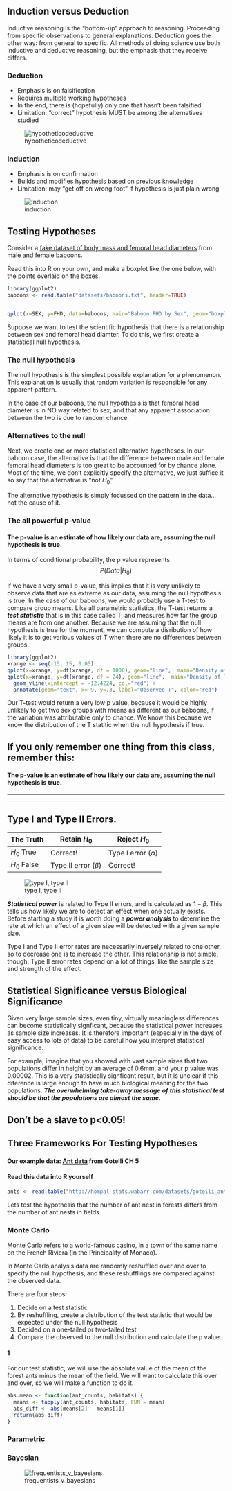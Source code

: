 ## Induction versus Deduction

Inductive reasoning is the "bottom-up" approach to reasoning. Proceeding from specific observations to general explanations.  Deduction goes the other way: from general to specific. All methods of doing science use both inductive and deductive reasoning, but the emphasis that they receive differs. 

### Deduction

*  Emphasis is on falsification
*  Requires multiple working hypotheses
*  In the end, there is (hopefully) only one that hasn't been falsified
*  Limitation: "correct" hypothesis MUST be among the alternatives studied

![hypotheticodeductive][hypothetico]

### Induction

*  Emphasis is on confirmation
*  Builds and modifies hypothesis based on previous knowledge
*  Limitation: may "get off on wrong foot" if hypothesis is just plain wrong

![induction][inductive]

## Testing Hypotheses

Consider a [fake dataset of body mass and femoral head diameters](datasets/baboons.txt) from male and female baboons. 

<span class="mega-octicon octicon-puzzle"></span> Read this into R on your own, and make a boxplot like the one below, with the points overlaid on the boxes. 

```r
library(ggplot2)
baboons <- read.table("datasets/baboons.txt", header=TRUE)


qplot(x=SEX, y=FHD, data=baboons, main="Baboon FHD by Sex", geom="boxplot") + geom_point(color="red", size=3)
```

Suppose we want to test the scientific hypothesis that there is a relationship between sex and femoral head diamter.  To do this, we first create a statistical null hypothesis.

### The null hypothesis

The null hypothesis is the simplest possible explanation for a phenomenon.  This explanation is usually that random variation is responsible for any apparent pattern.

In the case of our baboons,  the null hypothesis is that femoral head diameter is in NO way related to sex, and that any apparent association between the two is due to random chance.  

### Alternatives to the null

Next, we create one or more statistical alternative hypotheses.  In our baboon case, the alternative is that the difference between male and female femoral head diameters is too great to be accounted for by chance alone. Most of the time, we don't explicitly specify the alternative, we just suffice it so say that the alternative is "not $H_0$"

<span class="mega-octicon octicon-alert"></span> The alternative hypothesis is simply focussed on the pattern in the data...not the cause of it. 

### The all powerful p-value

#### The p-value is an estimate of how likely our data are, assuming the null hypothesis is true.

In terms of conditional probability, the p value represents $$ P(Data|H_0) $$

If we have a very small p-value, this implies that it is very unlikely to observe data that are as extreme as our data, assuming the null hypothesis is true.  In the case of our baboons, we would probably use a T-test to compare group means. Like all parametric statistics, the T-test returns a ***test statistic*** that is in this case called T, and measures how far the group means are from one another. Because we are assuming that the null hypothesis is true for the moment, we can compute a disribution of how likely it is to get various values of T when there are no differences between groups.

```r
library(ggplot2)
xrange <- seq(-15, 15, 0.05)
qplot(x=xrange, y=dt(xrange, df = 1000), geom="line",  main="Density of T-Distribution df=1000")
qplot(x=xrange, y=dt(xrange, df = 24), geom="line",  main="Density of T-Distribution df=23") +
  geom_vline(xintercept = -12.4224, col="red") + 
  annotate(geom="text", x=-9, y=.3, label="Observed T", color="red")
```

Our T-test would return a very low p value, because it would be highly unlikely to get two sex groups with means as different as our baboons, if the variation was attributable only to chance. We know this because we know the distribution of the T statitic when the null hypothesis if true. 

## If you only remember one thing from this class, remember this:

#### The p-value is an estimate of how likely our data are, assuming the null hypothesis is true.

***
***

## Type I and Type II Errors.

The Truth | Retain $H_0$ | Reject $H_0$
---------|----------------|---------
$H_0$ True | Correct! | Type I error ($\alpha$)
$H_0$ False | Type II error ($\beta$)| Correct!

![type I, type II][errors]

***Statistical power*** is related to Type II errors, and is calculated as $1 - \beta$. This tells us how likely we are to detect an effect when one actually exists. Before starting a study it is worth doing a ***power analysis*** to determine the rate at which an effect of a given size will be detected with a given sample size. 

Type I and Type II error rates are necessarily inversely related to one other, so to decrease one is to increase the other. This relationship is not simple, though. Type II error rates depend on a lot of things, like the sample size and strength of the effect.

## Statistical Significance versus Biological Significance

Given very large sample sizes, even tiny, virtually meaningless differences can become statistically signficant, because the statistical power increases as sample size increases. It is therefore important (especially in the days of easy access to lots of data) to be careful how you interpret statistical significance.  

For example, imagine that you showed with vast sample sizes that two populations differ in height  by an average of 0.6mm, and your p value was 0.00002.  This is a very statistically signficant result, but it is unclear if this diference is large enough to have much biological meaning for the two populations.  ***The overwhelming take-away message of this statistical test should be that the populations are almost the same.***  

## Don't be a slave to p<0.05! 


## Three Frameworks For Testing Hypotheses


#### Our example data:  [Ant data](datasets/gotelli_ants.txt) from Gotelli CH 5 

#### Read this data into R yourself

```r
ants <- read.table("http://hompal-stats.wabarr.com/datasets/gotelli_ants.txt", header=TRUE)
```

Lets test the hypothesis that the number of ant nest in forests differs from the number of ant nests in fields. 

### Monte Carlo

Monte Carlo refers to a world-famous casino, in a town of the same name on the French Riviera (in the Principality of Monaco).

In Monte Carlo analysis data are randomly reshuffled over and over to specify the null hypothesis, and these reshufflings are compared against the observed data.

There are four steps:

1.  Decide on a test statistic
2.  By reshuffling, create a distribution of the test statistic that would be expected under the null hypothesis
3.  Decided on a one-tailed or two-tailed test
4.  Compare the observed to the null distribution and calculate the p value.

#### 1 

For our test statistic, we will use the absolute value of the mean of the forest ants minus the mean of the field.  We will want to calculate this over and over, so we will make a function to do it. 

```r

abs.mean <- function(ant_counts, habitats) {
  means <- tapply(ant_counts, habitats, FUN = mean)
  abs_diff <- abs(means[2] - means[1])
  return(abs_diff)
}
```

### Parametric

### Bayesian

![frequentists_v_bayesians][xkcd]



[xkcd]: frequentists_vs_bayesians.png
[errors]: typeItype2.jpg
[inductive]: inductive.png
[hypothetico]: hypothetico_deductive.png